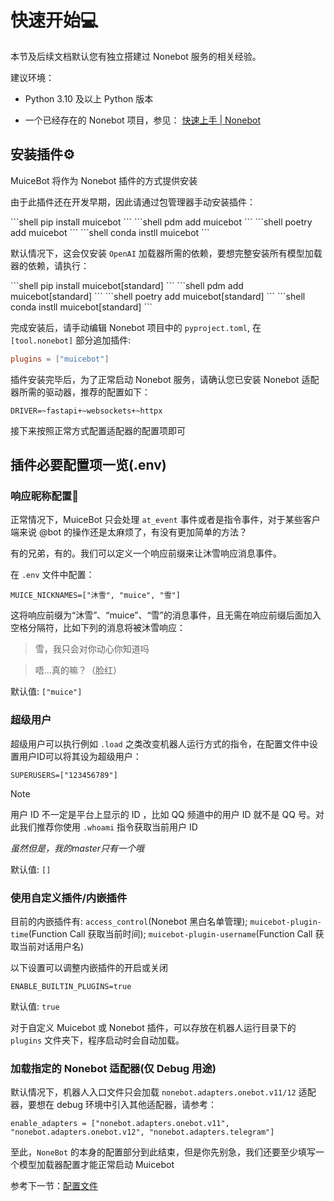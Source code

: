 # 快速开始💻

本节及后续文档默认您有独立搭建过 Nonebot 服务的相关经验。

建议环境：

- Python 3.10 及以上 Python 版本

- 一个已经存在的 Nonebot 项目，参见： [快速上手 | Nonebot](https://nonebot.dev/docs/quick-start#%E5%88%9B%E5%BB%BA%E9%A1%B9%E7%9B%AE)


## 安装插件⚙️

MuiceBot 将作为 Nonebot 插件的方式提供安装

由于此插件还在开发早期，因此请通过包管理器手动安装插件：


<Tabs>
  <Tab label="pip">
```shell
pip install muicebot
```
  </Tab>

  <Tab label="pdm">
```shell
pdm add muicebot
```
  </Tab>

  <Tab label="poetry">
```shell
poetry add muicebot
```
  </Tab>

  <Tab label="conda">
```shell
conda instll muicebot
```
  </Tab>

</Tabs>

默认情况下，这会仅安装 `OpenAI` 加载器所需的依赖，要想完整安装所有模型加载器的依赖，请执行：

<Tabs>
  <Tab label="pip">
```shell
pip install muicebot[standard]
```
  </Tab>

  <Tab label="pdm">
```shell
pdm add muicebot[standard]
```
  </Tab>

  <Tab label="poetry">
```shell
poetry add muicebot[standard]
```
  </Tab>

  <Tab label="conda">
```shell
conda instll muicebot[standard]
```
  </Tab>

</Tabs>

完成安装后，请手动编辑 Nonebot 项目中的 `pyproject.toml`, 在 `[tool.nonebot]` 部分追加插件:

```toml
plugins = ["muicebot"]
```

插件安装完毕后，为了正常启动 Nonebot 服务，请确认您已安装 Nonebot 适配器所需的驱动器，推荐的配置如下：

```dotenv
DRIVER=~fastapi+~websockets+~httpx
```

接下来按照正常方式配置适配器的配置项即可

## 插件必要配置项一览(.env)

### 响应昵称配置🧸

正常情况下，MuiceBot 只会处理 `at_event` 事件或者是指令事件，对于某些客户端来说 @bot 的操作还是太麻烦了，有没有更加简单的方法？

有的兄弟，有的。我们可以定义一个响应前缀来让沐雪响应消息事件。

在 `.env` 文件中配置：

```dotenv
MUICE_NICKNAMES=["沐雪", "muice", "雪"]
```

这将响应前缀为“沐雪”、“muice”、“雪”的消息事件，且无需在响应前缀后面加入空格分隔符，比如下列的消息将被沐雪响应：

> 雪，我只会对你动心你知道吗

> 唔...真的嘛？（脸红）

默认值: `["muice"]`

### 超级用户

超级用户可以执行例如 `.load` 之类改变机器人运行方式的指令，在配置文件中设置用户ID可以将其设为超级用户：

```dotenv
SUPERUSERS=["123456789"]
```

> [!NOTE]
>
> 用户 ID 不一定是平台上显示的 ID ，比如 QQ 频道中的用户 ID 就不是 QQ 号。对此我们推荐你使用 `.whoami` 指令获取当前用户 ID

*虽然但是，我的master只有一个哦*

默认值: `[]`

### 使用自定义插件/内嵌插件

目前的内嵌插件有: `access_control`(Nonebot 黑白名单管理); `muicebot-plugin-time`(Function Call 获取当前时间); `muicebot-plugin-username`(Function Call 获取当前对话用户名)

以下设置可以调整内嵌插件的开启或关闭

```dotenv
ENABLE_BUILTIN_PLUGINS=true
```

默认值: `true`

对于自定义 Muicebot 或 Nonebot 插件，可以存放在机器人运行目录下的 `plugins` 文件夹下，程序启动时会自动加载。

### 加载指定的 Nonebot 适配器(仅 Debug 用途)

默认情况下，机器人入口文件只会加载 `nonebot.adapters.onebot.v11/12` 适配器，要想在 debug 环境中引入其他适配器，请参考：

```dotenv
enable_adapters = ["nonebot.adapters.onebot.v11", "nonebot.adapters.onebot.v12", "nonebot.adapters.telegram"]
```

至此，`NoneBot` 的本身的配置部分到此结束，但是你先别急，我们还要至少填写一个模型加载器配置才能正常启动 Muicebot

参考下一节：[配置文件](/guide/configuration)
